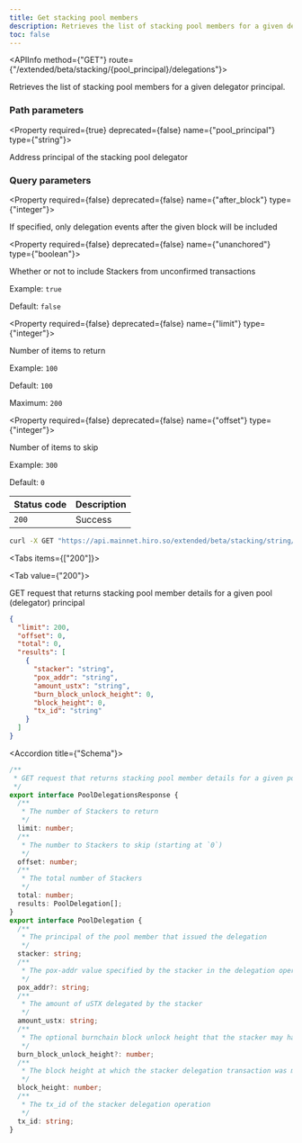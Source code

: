```yaml
---
title: Get stacking pool members
description: Retrieves the list of stacking pool members for a given delegator principal.
toc: false
---
```




<Root>

<API>

<APIInfo method={"GET"} route={"/extended/beta/stacking/{pool_principal}/delegations"}>

Retrieves the list of stacking pool members for a given delegator principal.

### Path parameters

<Property required={true} deprecated={false} name={"pool_principal"} type={"string"}>

Address principal of the stacking pool delegator

</Property>

### Query parameters

<Property required={false} deprecated={false} name={"after_block"} type={"integer"}>

If specified, only delegation events after the given block will be included

</Property>

<Property required={false} deprecated={false} name={"unanchored"} type={"boolean"}>

Whether or not to include Stackers from unconfirmed transactions

<span>Example:  `true`</span>

<span>Default:  `false`</span>

</Property>

<Property required={false} deprecated={false} name={"limit"} type={"integer"}>

Number of items to return

<span>Example:  `100`</span>

<span>Default:  `100`</span>

<span>Maximum:  `200`</span>

</Property>

<Property required={false} deprecated={false} name={"offset"} type={"integer"}>

Number of items to skip

<span>Example:  `300`</span>

<span>Default:  `0`</span>

</Property>

| Status code | Description |
| :----------- | :----------- |
| `200` | Success |

</APIInfo>

<APIExample>

```bash title="Terminal"
curl -X GET "https://api.mainnet.hiro.so/extended/beta/stacking/string/delegations"
```

<Tabs items={["200"]}>

<Tab value={"200"}>

GET request that returns stacking pool member details for a given pool (delegator) principal

```json title="Example response"
{
  "limit": 200,
  "offset": 0,
  "total": 0,
  "results": [
    {
      "stacker": "string",
      "pox_addr": "string",
      "amount_ustx": "string",
      "burn_block_unlock_height": 0,
      "block_height": 0,
      "tx_id": "string"
    }
  ]
}
```

<Accordions>

<Accordion title={"Schema"}>

```ts
/**
 * GET request that returns stacking pool member details for a given pool (delegator) principal
 */
export interface PoolDelegationsResponse {
  /**
   * The number of Stackers to return
   */
  limit: number;
  /**
   * The number to Stackers to skip (starting at `0`)
   */
  offset: number;
  /**
   * The total number of Stackers
   */
  total: number;
  results: PoolDelegation[];
}
export interface PoolDelegation {
  /**
   * The principal of the pool member that issued the delegation
   */
  stacker: string;
  /**
   * The pox-addr value specified by the stacker in the delegation operation
   */
  pox_addr?: string;
  /**
   * The amount of uSTX delegated by the stacker
   */
  amount_ustx: string;
  /**
   * The optional burnchain block unlock height that the stacker may have specified
   */
  burn_block_unlock_height?: number;
  /**
   * The block height at which the stacker delegation transaction was mined at
   */
  block_height: number;
  /**
   * The tx_id of the stacker delegation operation
   */
  tx_id: string;
}

```

</Accordion>

</Accordions>

</Tab>

</Tabs>

</APIExample>

</API>

</Root>
